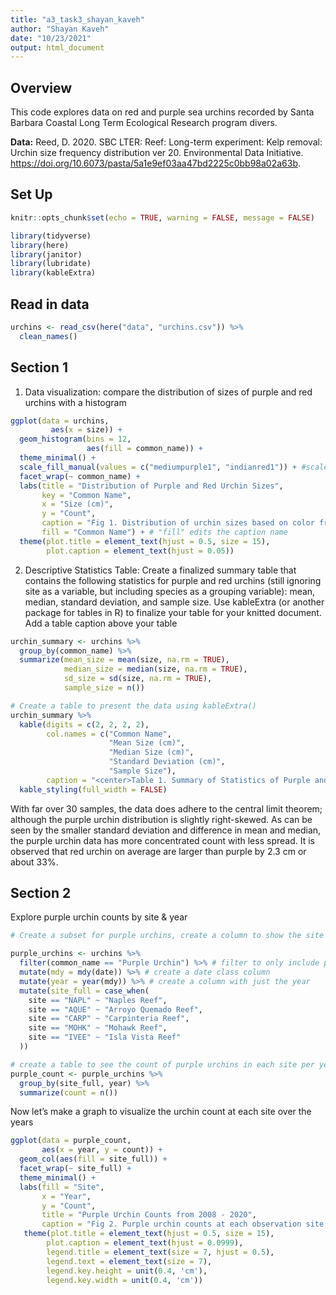 ```yaml
---
title: "a3_task3_shayan_kaveh"
author: "Shayan Kaveh"
date: "10/23/2021"
output: html_document
---
```


## Overview

This code explores data on red and purple sea urchins recorded by Santa Barbara Coastal Long Term Ecological Research program divers.

**Data:** Reed, D. 2020. SBC LTER: Reef: Long-term experiment: Kelp removal: Urchin size frequency distribution ver 20. Environmental Data Initiative. <https://doi.org/10.6073/pasta/5a1e9ef03aa47bd2225c0bb98a02a63b>.

## Set Up

```r
knitr::opts_chunk$set(echo = TRUE, warning = FALSE, message = FALSE)

library(tidyverse)
library(here)
library(janitor)
library(lubridate)
library(kableExtra)
```

## Read in data

```r
urchins <- read_csv(here("data", "urchins.csv")) %>% 
  clean_names()
```

## Section 1

1.  Data visualization: compare the distribution of sizes of purple and red urchins with a histogram

```r
ggplot(data = urchins, 
         aes(x = size)) + 
  geom_histogram(bins = 12, 
                 aes(fill = common_name)) +
  theme_minimal() +
  scale_fill_manual(values = c("mediumpurple1", "indianred1")) + #scale_fill_manual() allows me to assign specific colors to each facet based on the vector
  facet_wrap(~ common_name) +
  labs(title = "Distribution of Purple and Red Urchin Sizes",
       key = "Common Name",
       x = "Size (cm)",
       y = "Count",
       caption = "Fig 1. Distribution of urchin sizes based on color from Santa Barbara Coastal Long Term Ecological Research",
       fill = "Common Name") + # "fill" edits the caption name
  theme(plot.title = element_text(hjust = 0.5, size = 15),
        plot.caption = element_text(hjust = 0.05))
```

2.  Descriptive Statistics Table: Create a finalized summary table that contains the following statistics for purple and red urchins (still ignoring site as a variable, but including species as a grouping variable): mean, median, standard deviation, and sample size. Use kableExtra (or another package for tables in R) to finalize your table for your knitted document. Add a table caption above your table

```r
urchin_summary <- urchins %>% 
  group_by(common_name) %>% 
  summarize(mean_size = mean(size, na.rm = TRUE),
            median_size = median(size, na.rm = TRUE),
            sd_size = sd(size, na.rm = TRUE),
            sample_size = n())

# Create a table to present the data using kableExtra()
urchin_summary %>% 
  kable(digits = c(2, 2, 2, 2),
        col.names = c("Common Name",
                      "Mean Size (cm)",
                      "Median Size (cm)",
                      "Standard Deviation (cm)",
                      "Sample Size"),
        caption = "<center>Table 1. Summary of Statistics of Purple and Red Urchins<center>") %>% 
  kable_styling(full_width = FALSE) 
```
With far over 30 samples, the data does adhere to the central limit theorem; although the purple urchin distribution is slightly right-skewed. As can be seen by the smaller standard deviation and difference in mean and median, the purple urchin data has more concentrated count with less spread. It is observed that red urchin on average are larger than purple by 2.3 cm or about 33%. 

## Section 2
Explore purple urchin counts by site & year

```r
# Create a subset for purple urchins, create a column to show the site year, and write out the full names of the sites

purple_urchins <- urchins %>% 
  filter(common_name == "Purple Urchin") %>% # filter to only include purple urchins
  mutate(mdy = mdy(date)) %>% # create a date class column
  mutate(year = year(mdy)) %>% # create a column with just the year
  mutate(site_full = case_when(
    site == "NAPL" ~ "Naples Reef",
    site == "AQUE" ~ "Arroyo Quemado Reef",
    site == "CARP" ~ "Carpinteria Reef",
    site == "MOHK" ~ "Mohawk Reef",
    site == "IVEE" ~ "Isla Vista Reef"
  )) 

# create a table to see the count of purple urchins in each site per year
purple_count <- purple_urchins %>% 
  group_by(site_full, year) %>% 
  summarize(count = n())
```

Now let's make a graph to visualize the urchin count at each site over the years
```r
ggplot(data = purple_count,
       aes(x = year, y = count)) +
  geom_col(aes(fill = site_full)) +
  facet_wrap(~ site_full) +
  theme_minimal() +
  labs(fill = "Site",
       x = "Year",
       y = "Count",
       title = "Purple Urchin Counts from 2008 - 2020",
       caption = "Fig 2. Purple urchin counts at each observation site froom 2008 to 2020 based on Santa Barbara \n Coastal Long Term Ecological Research") +
   theme(plot.title = element_text(hjust = 0.5, size = 15),
        plot.caption = element_text(hjust = 0.0999),
        legend.title = element_text(size = 7, hjust = 0.5), 
        legend.text = element_text(size = 7),
        legend.key.height = unit(0.4, 'cm'),
        legend.key.width = unit(0.4, 'cm'))
```

